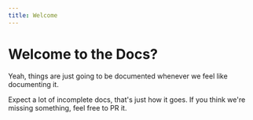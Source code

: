 ```yaml
---
title: Welcome
---
```


# Welcome to the Docs?

Yeah, things are just going to be documented whenever we feel like documenting it.

Expect a lot of incomplete docs, that's just how it goes. If you think we're missing something, feel free to PR it.